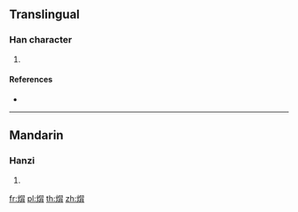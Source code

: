 {{character info/new}}
==Translingual==

===Han character===
{{Han char|rn=86|rad=火|as=08|sn=12|four=96827|canj=FAB}}

# {{defn|Han|sort=火08}}

====References====
* {{Han ref|kx=0674.100|dkj=19124|hdz=32209.060|uh=7128|ud=28968|bh=DA63|bd=55907}}

----

==Mandarin==

===Hanzi===
{{cmn-hanzi|pin=[[fèng]] ([[feng4]])|wg=feng<sup>4</sup>}}

# {{defn|lang=cmn|sort=火08}}

[[fr:焨]]
[[pl:焨]]
[[th:焨]]
[[zh:焨]]